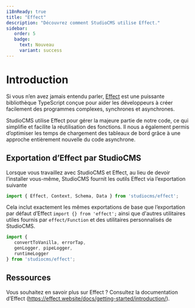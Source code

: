 ```yaml
---
i18nReady: true
title: "Effect"
description: "Découvrez comment StudioCMS utilise Effect."
sidebar:
   order: 5
   badge:
     text: Nouveau
     variant: success
---
```



# Introduction

Si vous n’en avez jamais entendu parler, [Effect](https://effect.website) est une puissante bibliothèque TypeScript conçue pour aider les développeurs à créer facilement des programmes complexes, synchrones et asynchrones.

StudioCMS utilise Effect pour gérer la majeure partie de notre code, ce qui simplifie et facilite la réutilisation des fonctions. Il nous a également permis d’optimiser les temps de chargement des tableaux de bord grâce à une approche entièrement nouvelle du code asynchrone.

## Exportation d’Effect par StudioCMS

Lorsque vous travaillez avec StudioCMS et Effect, au lieu de devoir l’installer vous-même, StudioCMS fournit les outils Effect via l’exportation suivante

```ts twoslash title="example.ts"
import { Effect, Context, Schema, Data } from 'studiocms/effect';
```

Cela inclut exactement les mêmes exportations de base que l’exportation par défaut d’Effect `import {} from 'effect';` ainsi que d'autres utilitaires utiles fournis par `effect/Function` et des utilitaires personnalisés de StudioCMS.

```ts twoslash title="custom-utils.ts"
import { 
   convertToVanilla, errorTap, 
   genLogger, pipeLogger, 
   runtimeLogger 
} from 'studiocms/effect';
```

## Ressources

<ReadMore>Vous souhaitez en savoir plus sur Effect ? Consultez la documentation d’Effect (https://effect.website/docs/getting-started/introduction/).</ReadMore>
